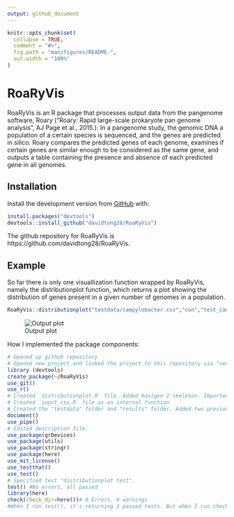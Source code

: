 ```yaml
---
output: github_document
---
```


<!-- README.md is generated from README.Rmd. Please edit that file -->

```r
knitr::opts_chunk$set(
  collapse = TRUE,
  comment = "#>",
  fig.path = "man/figures/README-",
  out.width = "100%"
)
```

# RoaRyVis

<!-- badges: start -->
<!-- badges: end -->

RoaRyVis is an R package that processes output data from the pangenome software, Roary ("Roary: Rapid large-scale prokaryote pan genome analysis", AJ Page et al., 2015.). In a pangenome study, the genomic DNA a population of a certain species is sequenced, and the genes are predicted in silico. Roary compares the predicted genes of each genome, examines if certain genes are similar enough to be considered as the same gene, and outputs a table containing the presence and absence of each predicted gene in all genomes.

## Installation


Install the development version from [GitHub](https://github.com/) with:

``` r
install.packages("devtools")
devtools::install_github("davidtong28/RoaRyVis")
```
The github repository for RoaRyVis is https://github.com/davidtong28/RoaRyVis.

## Example

So far there is only one visuallization function wrapped by RoaRyVis, namely the distributionplot function, which returns a plot showing the distribution of genes present in a given number of genomes in a population.

``` r
RoaRyVis::distributionplot("testdata/campylobacter.csv","con","test_campy")
```
![Output plot](results/test_campy.png)

How I implemented the package components:
``` r
# Opened up github repository
# Opened new project and linked the project to this repository via "version control"-"git"
library (devtools)
create_package(~/RoaRyVis)
use_git()
use_r()
# Created `distributionplot.R` file. Added Roxigen 2 skeleton. Imported dplyr and ggplot2 (since I will use these packages extensively, they will go to NAMESPACE after document(), and no "::" colons will be needed to call functions from them)
# Created `input_csv.R` file as an internal function
# Created the "testdata" folder and "results" folder. Added two previous test data in /testdata folder
document()
use_pipe()
# Edited description file.
use_package(grDevices)
use_package(utils)
use_package(stringr)
use_package(here)
use_mit_license()
use_testthat()
use_test()
# Specified test "distributionplot test".
test() #No errors, all passed
library(here)
check(check_dir=here())# 0 Errors, 0 warnings
#When I run test(), it's returning 3 passed tests. But when I run check(), it returns with errors because the here::here directory changed. Since I use the relative path of the input file as the first argument of distributionplot, the input file I use for my test is not found since the here director changed. To change the check() path, I used the `check_dir=here::here()` argument


```

